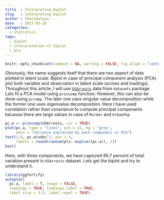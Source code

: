```yaml
---
title  : Interpreting Biplot
slug   : interpreting-biplot
author : therimalaya
date   : 2017-03-18
categories:
  - statistics
tags:
  - biplot
  - interpretation of biplot
  - pca
---
```


```r
knitr::opts_chunk$set(comment = NA, warning = FALSE, fig.align = "center", fig.asp = 0.7, out.width = "100%")
```

Obviously, the name suggests itself that there are two aspect of data plotted in latent scale. Biplot in case of principal component analysis (PCA) plot both variable and observation in latent scale (scores and loadings). Throughout this article, I will use [`USArrests`](https://www.rdocumentation.org/packages/datasets/versions/3.3.2/topics/USArrests) data from `datasets` package. Lets fit a PCA model using `princomp` function. However, this can also be done using `prcomp`. The later one uses singular value decomposition while the former one uses eigenvalue decomposition. Here I have used correlation rather than covariance to compute principal components because there are large values in case of `Murder` and `UrbanPop`

```r
pc.a <- princomp(USArrests, cor = TRUE)
plot(pc.a, type = "lines", pch = 22, bg = "grey",
     main = "Variance explained by each componets in PCA")
text(1:4, pc.a$sdev^2, pos = 4,
     labels = round(cumsum(pls::explvar(pc.a)), 1))
box()
```

Here, with three components, we have captured 95.7 percent of total variation present in `USArrests` dataset. Lets get the biplot and try to understand it.

```r
library(ggfortify)
autoplot(
  pc.a, label = T, shape = FALSE,
  loadings = TRUE, loadings.label = TRUE,
  label.size = 3.5, label.repel = TRUE)
```

